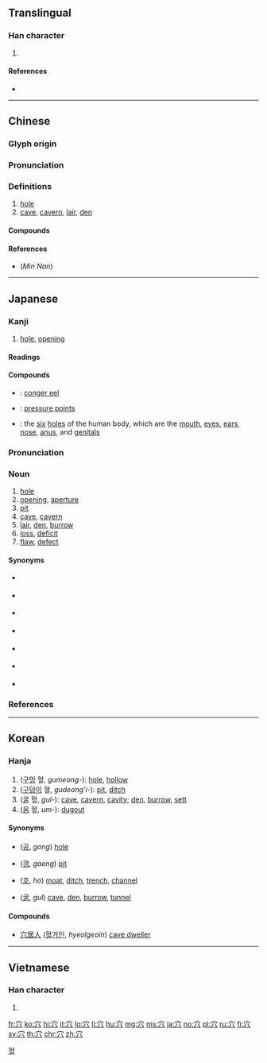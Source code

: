 {{character info/new}}
{{also|六|冘}}
==Translingual==
{{stroke order|type=animate}}

===Han character===
{{Han char|rn=116|rad=穴|as=00|sn=5|four=30802|canj=JC}}

# {{mul-kangxi radical-def}}

====References====
* {{Han ref|kx=0862.200|dkj=25406|dj=1288.370|hdz=42718.010|uh=7A74|ud=31348|bh=A5DE|bd=42462}}

----

==Chinese==
{{zh-forms}}

===Glyph origin===
{{Han etyl}}

===Pronunciation===
{{zh-pron
|m=穴
|ma=y
|c=jyut6
|h=pfs=hie̍t
|md=
|mn=hia̍t
|w=5hhyq
|mc=y
|oc=y
|cat=n
}}

===Definitions===
{{zh-hanzi}}

# [[hole]]
# [[cave]], [[cavern]], [[lair]], [[den]]

====Compounds====
{{der5
|{{zh-l|洞穴|cave}}
|{{zh-l|穴寶蓋兒}}
|{{zh-l|穴道}}
|{{zh-l|穴居野處}}
|{{zh-l|穴頭}}
|{{zh-l|穴位}}
|{{zh-l|穴隙}}
}}

====References====
* (''Min Nan'') {{thcwd|1869}}

----

==Japanese==

===Kanji===
{{ja-kanji|grade=6|rs=穴00}}

# [[hole]], [[opening]]

====Readings====
{{ja-readings|goon=[[げち]] (gechi)|kanon=[[けつ]] (ketsu)|kun=[[あな]] (ana)}}

====Compounds====
{{der-top|Compounds}}
* {{ja-r|穴子|あなご}}: [[conger eel]]
* {{ja-r|点穴|てんけつ}}: [[pressure point]]s
* {{ja-r|六穴|ろっけつ}}: the [[six]] [[hole]]s of the human body, which are the [[mouth]], [[eye]]s, [[ear]]s, [[nose]], [[anus]], and [[genital]]s
{{der-bottom}}

{{ja-kanjitab|あな|yomi=k}}

===Pronunciation===
{{ja-pron|yomi=k|あな|acc=2|acc_ref=DJR,NHK}}

===Noun===
{{ja-noun|あな}}

# [[hole]]
# [[opening]], [[aperture]]
# [[pit]]
# [[cave]], [[cavern]]
# [[lair]], [[den]], [[burrow]]
# [[loss]], [[deficit]]
# [[flaw]], [[defect]]

====Synonyms====
* {{sense|hole}} {{l/ja|孔}}
* {{sense|opening}} {{l/ja|口}}
* {{sense|pit}} {{l/ja|坑}}
* {{sense|cave}} {{l/ja|洞}}
* {{sense|lair}} {{l/ja|窟}}
* {{sense|loss}} {{l/ja|損失}}
* {{sense|flaw}} {{l/ja|缺点}}

===References===
<references/>

----

==Korean==

===Hanja===
{{ko-hanja|hangeul=혈|eumhun=구멍|ehrv=gumeong|mr=hyŏl|y=hyel}}

# ([[구멍]] 혈, ''gumeong-''): [[hole]], [[hollow]]
# ([[구덩이]] 혈, ''gudeong'i-''): [[pit]], [[ditch]]
# ([[굴]] 혈, ''gul-''): [[cave]], [[cavern]], [[cavity]]; [[den]], [[burrow]], [[sett]]
# ([[움]] 혈, ''um-''): [[dugout]]

====Synonyms====
* {{l|ko|孔}} ([[공]], ''gong'') [[hole]]
* {{l|ko|坑}} ([[갱]], ''gaeng'') [[pit]]
* {{l|ko|壕}} ([[호]], ''ho'') [[moat]], [[ditch]], [[trench]], [[channel]]
* {{l|ko|窟}} ([[굴]], ''gul'') [[cave]], [[den]], [[burrow]], [[tunnel]]

====Compounds====
* [[穴居人]] ([[혈거인]], ''hyeolgeoin'') [[cave dweller]]

[[Category:Hanja readings|혈]]

----

==Vietnamese==

===Han character===
{{vi-hantu|huyệt|rs=穴00}}

[[Category:CJKV radicals| ]]

# {{defn|lang=vi|sort=穴00}}

[[fr:穴]]
[[ko:穴]]
[[hi:穴]]
[[it:穴]]
[[lo:穴]]
[[li:穴]]
[[hu:穴]]
[[mg:穴]]
[[ms:穴]]
[[ja:穴]]
[[no:穴]]
[[pl:穴]]
[[ru:穴]]
[[fi:穴]]
[[sv:穴]]
[[th:穴]]
[[chr:穴]]
[[zh:穴]]